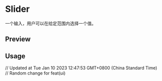 

<Meta of={SliderStories} />

<RadixPrimitiveDocsButton name='slider' />

# Slider

一个输入，用户可以在给定范围内选择一个值。

## Preview

<Canvas of={SliderStories.Default} />

## Usage



<Source code={importCode} language='ts' dark />
<Source code={usageCode} language='tsx' dark />

// Updated at Tue Jan 10 2023 12:47:53 GMT+0800 (China Standard Time)
// Random change for feat(ui)
